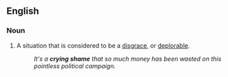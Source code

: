 ==English==

===Noun===
{{en-noun|sg=[[crying]] [[shame]]}}

# {{idiomatic}} A situation that is considered to be a [[disgrace]], or [[deplorable]].
#: ''It's a '''crying shame''' that so much money has been wasted on this pointless political campaign.''